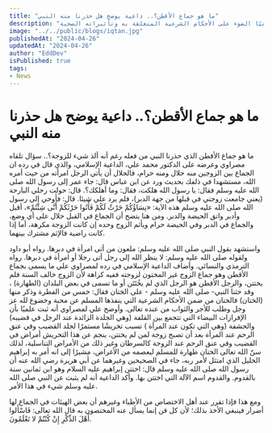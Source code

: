 ```yaml
---
title: "ما هو جماع الأقطن؟.. داعية يوضح هل حذرنا منه النبي"
description: "في هذا المقال، يوضح الداعية الإسلامي مفهوم جماع الأقطن وإن كان النبي قد حذر منه، ملقيًا الضوء على الأحكام الشرعية المتعلقة به وتأثيراته الصحية."
image: "../../public/blogs/iqtan.jpg"
publishedAt: "2024-04-26"
updatedAt: "2024-04-26"
author: "EddDev"
isPublished: true
tags:
- News
---
```


# ما هو جماع الأقطن؟.. داعية يوضح هل حذرنا منه النبي

ما هو جماع الأقطن الذي حذرنا النبي من فعله رغم أنه ألذ شيء للزوجة؟.. سؤال تلقاه مصراوي وعرضه على الدكتور محمد علي، الداعية الإسلامي، والذي قال في رده ان الجماع بين الزوجين منه حلال ومنه حرام، فالحلال أن يأتي الرجل امرأته من حيث أمره الله، مستشهدا في ذلفك بحديث ورد عن ابن عباس قال: جاء عمر إلى رسول الله صلى الله عليه وسلم فقال: يا رسول الله هلكت، فقال: وما أهلكك؟. قال: حولت رحلي البارحة (يعني جامعت زوجتي في قبلها من جهة الدبر)، فلم يرد علي شيئا. قال: فأوحي إلى رسول الله صلى الله عليه وسلم هذه الآية: «نِسَاؤُكُمْ حَرْثٌ لَكُمْ فَأْتُوا حَرْثَكُمْ أَنَّى شِئْتُمْ»، أقبل وأدبر واتق الحيضة والدبر. 
ومن هنا يتضح أن الجماع في القبل حلال على أي وضع، والجماع في الدبر وفي الحيضة حرام ويأثم الزوج وحده إن كانت الزوجة مكرهة، أما إذا كانت راضية فالإثم مشترك بينهما.

واستشهد بقول النبي صلى الله عليه وسلم: ملعون من أتى امرأة في دبرها. رواه أبو داود ولقوله صلى الله عليه وسلم: لا ينظر الله إلى رجل أتى رجلا أو امرأة في دبرها. رواه الترمذي والنسائي.
وأضاف الداعية الإسلامي في رده لمصراوي علي ما يسمى بجماع الأقطن وهو جماع الزوج غير المختون لزوجته ففيه كراهة لأن الزوج خالف السنة فلم يختتن، والرجل الأقطن هو الرجل الذي لم يخُتَتَن أو ما تسمى في بعض البلدان (الطهارة) ، وقد حثنا النبي- صلى الله عليه وسلم - على الختان فقال: خمس من الفطرة وذكر منها (الختان) فالختان من ضمن الأحكام الشرعية التي ينفذها المسلم عن محبة وخضوع لله عز وجل وطلب للأجر والثواب من عنده تعالى.
وأوضح علي لمصراوي أنه ثبت علميًا بأن الإفرازات البيضاء التي تتجمع بين القلفة (وهي الجلدة الزائدة عند الرجل في قضيبه) والحشفة (وهي التي تكون عند المرأة ) تسبب تخريشًا مستمرًا لجلد القضيب وفي عنق الرحم عند المرأة بعد أن تصبح زوجة لمن لم يختتن، ينجم عن هذا التخريش أمراض في القضيب وفي عنق الرحم عند الزوجة كالسرطان وغير ذلك من الأمراض التناسلية، لذلك سنّ الله تعالى الختان طهارة للمسلم ليعصمه من الأغراض، مشيرًا إلى انه أمر به إبراهيم الخليل الذي امتثل لأمر ربه، جاء في الصحيحين وغيرهما عن أبي هريرة رضي الله عنه أن رسول الله صلى الله عليه وسلم قال: اختتن إبراهيم عليه السلام وهو ابن ثمانين سنة بالقدوم.
والقدوم اسم الآلة التي اختتن بها.
وأكد الداعية أنه لم يثبت عن النبي صلى الله عليه وسلم شيء في هذا الأمر.

ومع هذا فإذا تقرر عند أهل الاختصاص من الأطباء وغيرهم أن بعض الهيئات في الجماع لها أضرار فينبغي الأخذ بذلك؛ لأن كل فن إنما يسأل عنه المختصون به
قال الله تعالى: فَاسْأَلوا أَهْلَ الذِّكْرِ إِنْ كُنْتُمْ لا تَعْلَمُونَ.

